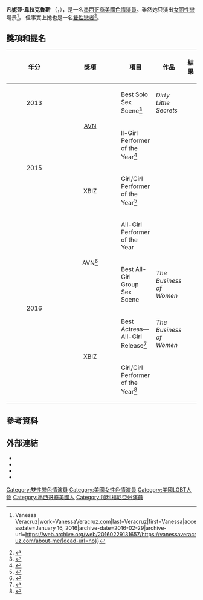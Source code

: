 {{Adult bio
| name            = 凡妮莎·韋拉克魯斯
| gender          = female
| image           = [[File:Vanessa_Veracruz_-_2013_AVN_Expo_Photos_Las_Vegas_(8413507098).jpg|220px]]
| caption         = 2013年韋拉克魯斯出席於[[拉斯維加斯|拉斯維加斯]]舉辦的[[成人影帶新聞成人娛樂博覽會|AVN成人娛樂博覽會]]
| birth           = {{birth date and age|1987|12|6}}<ref name="iafd">{{iafd  name|id=vanessaveracruz|gender=female|name=Vanessa Veracruz}} Retrieved January 16, 2016.</ref>
| location        = {{USA}}[[加州|加州]][[聖費爾南多谷|聖費爾南多谷]]<ref name="iafd"/>
| nationality     = {{USA}}<br><ref name="iafd"/>
| birthname       = 
| spouse          = 
| death           = 
| height          = {{height|ft=5|in=5}}<ref name="iafd"/>
| weight          = {{convert|114|lb|kg|abbr=on}}
| measurements    = 34D-26-36
| shoe size       = 
| eye color       = 棕色
| hair color      = 黑色
| skin color      = 
| blood           = 
| ethnicity       = [[拉丁人|拉丁人]]<ref name="iafd"/>
| alias           = 
| orientation     = [[雙性戀|雙性戀]]<ref name="fleshbot"/>
| number of films = 124 {{small|(根據2016年1月在[[IAFD|IAFD]]的作品)}}<ref name="iafd"/>
| homepage        = 
| iafd            = VanessaVeracruz
| egafd           = 
| bgafd           = 
| imdb            = 4863324
| afdb            = 61883
| eurobabeindex   = 
| spelling        = 
}}

'''凡妮莎·韋拉克魯斯''' （'''{{lang-en|Vanessa Veracruz}}'''，{{bd|1987年|12月6日<ref name="iafd"/>}}），是一名[[墨西哥裔美國人|墨西哥裔美國]][[色情演員|色情演員]]。雖然她只演出[[女同性戀|女同性戀]]場景<ref name="official">{{cite web|url=https://vanessaveracruz.com/about-me|title=About Me {{!}} Vanessa Veracruz|work=VanessaVeracruz.com|last=Veracruz|first=Vanessa|accessdate=January 16, 2016|archive-date=2016-02-29|archive-url=https://web.archive.org/web/20160229131657/https://vanessaveracruz.com/about-me/|dead-url=no}}</ref>， 但事實上她也是一名[[雙性戀者|雙性戀者]]<ref name="fleshbot">{{cite web|url=http://straight.fleshbot.com/6010017/twenty-questions-with-porn-star-vanessa-veracruz|title=Twenty Questions with Porn Star Vanessa Veracruz|work=Fleshbot|publisher=Gawker Media|last=Kingstown|first=Holly|date=June 29, 2015|accessdate=January 17, 2016|archive-date=2016-03-10|archive-url=https://web.archive.org/web/20160310104324/http://straight.fleshbot.com/6010017/twenty-questions-with-porn-star-vanessa-veracruz|dead-url=no}}</ref>。

==獎項和提名==
{| class="wikitable" width="65%"
|-
!width="7%"|年分
!width="7%"|獎項
!width="42%"|項目
!width="36%"|作品
!width="8%"|結果
|-
|align=center|2013
|rowspan=2 align=center|[[AVN_(magazine)|AVN]]
|Best Solo Sex Scene<ref name="avnnom2013">{{cite web|archiveurl=https://web.archive.org/web/20130328092725/http://avnawards.avn.com/2013_nominations.pdf|title=2013 Nominations|work=[[AVN_(magazine)|AVN]]|publisher=AVN Media Network|archivedate=2013年3月28日|url=http://avnawards.avn.com/2013_nominations.pdf|accessdate=January 16, 2016|deadurl=yes}}</ref>
|''Dirty Little Secrets''
|{{nom}}
|-
|rowspan=2 align=center|2015
|ll-Girl Performer of the Year<ref name="avnnom2015">{{cite web|url=http://avnawards.avn.com/pages/4|title=AVN - 2015 AVN Awards Show|work=AVN|publisher=AVN Media Network|archiveurl=https://web.archive.org/web/20141230202705/http://avnawards.avn.com/pages/4|archivedate=2014年12月30日|accessdate=January 16, 2016|deadurl=yes}}</ref>
|{{n/a}}
|{{nom}}
|-
|align=center|XBIZ
|Girl/Girl Performer of the Year<ref name="xbiznom2015">{{cite web|url=http://www.xbiz.com/news/187748|title=XBIZ Announces Movies & Production Nominees for 2015 XBIZ Awards - XBIZ.com|work=XBIZ|publisher=Adnet Media|last=Gray|first=Lila|date=November 12, 2014|accessdate=January 16, 2016|archive-date=2017-07-04|archive-url=https://web.archive.org/web/20170704203912/http://www.xbiz.com/news/187748|dead-url=no}}</ref>
|{{n/a}}
|{{nom}}
|-
|rowspan=4 align=center|2016
|rowspan=2 align=center|AVN<ref name="avnnom2016">{{cite web|url=http://avnawards.avn.com/nominees|title=AVN - 2016 AVN Awards Show|work=AVN|publisher=AVN Media Network|accessdate=January 16, 2016|archive-date=2010-03-04|archive-url=https://web.archive.org/web/20100304153045/http://avnawards.avn.com/nominees|dead-url=no}}</ref>
|All-Girl Performer of the Year
|{{n/a}}
|{{nom}}
|-
|Best All-Girl Group Sex Scene
|''The Business of Women'' {{small|(shared with [[夏拉·詹寧斯|Shyla Jennings]] and Abigail Mac)}}
|{{nom}}
|-
|rowspan=2 align=center|XBIZ
|Best Actress—All-Girl Release<ref name="xbiznom2016">{{cite web|url=http://xbizawards.xbiz.com/nominees.php|title=XBIZ Awards - Nominees|work=XBIZ|publisher=Adnet Media|accessdate=January 16, 2016|archive-date=2013-11-23|archive-url=https://web.archive.org/web/20131123141430/http://xbizawards.xbiz.com/nominees.php|dead-url=no}}</ref>
|''The Business of Women''
|{{nom}}
|-
|Girl/Girl Performer of the Year<ref name="xbizwin2016">{{cite web|url=http://www.xbiz.com/news/203206|title=2016 XBIZ Award Winners Announced - XBIZ.com|work=XBIZ|publisher=Adnet Media|last=Pardon|first=Rhett|date=January 16, 2016|accessdate=January 16, 2016|archive-date=2016-01-19|archive-url=https://web.archive.org/web/20160119205631/http://www.xbiz.com/news/203206|dead-url=no}}</ref>
|{{n/a}}
|{{won}}
|}

==參考資料==
{{reflist}}

==外部連結==
{{Commons category|Vanessa Veracruz}}
{{portal|色情}}
* {{official website|http://www.vanessaveracruz.com}}
* {{iafd  name|id=vanessaveracruz|gender=female|name=凡妮莎·韋拉克魯斯}}
* {{IMDb name|4863324|凡妮莎·韋拉克魯斯}}
* {{Twitter|MsVeracruzXXX|凡妮莎·韋拉克魯斯}}

{{DEFAULTSORT:Veracruz, Vanessa}}

[[Category:雙性戀色情演員|Category:雙性戀色情演員]]
[[Category:美國女性色情演員|Category:美國女性色情演員]]
[[Category:美國LGBT人物|Category:美國LGBT人物]]
[[Category:墨西哥裔美國人|Category:墨西哥裔美國人]]
[[Category:加利福尼亞州演員|Category:加利福尼亞州演員]]